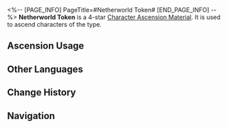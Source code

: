 <%-- [PAGE_INFO]
PageTitle=#Netherworld Token#
[END_PAGE_INFO] --%>
{{Item Infobox
|id          = 110411
|image       = Item Netherworld Token.png
|type        = Character Ascension Material
|invCategory = Upgrade Materials
|rarity      = 4
|effect      = The Aurumaton Spectral Envoy's weapon. Can be used for the Ascension of Physical characters.
|description = This is both a weapon used by the Ten-Lords Commission messengers to subdue mara and abominations, as well as a token they present when undertaking operations. No authorities of the mortal realm have jurisdiction over them.
|source1     = [[Stagnant Shadow: Fyxestroll Garden]]
|source2     = [[Stagnant Shadow (Fyxestroll Garden)]]
|source3     = [[Omni-Synthesizer]] &mdash; Material Exchange
}}
{{Description|''"Messengers of Netherworld, authorized envoys of death's realm. Bearing orders for apprehension, with no pardon for transgressors."''}}
'''Netherworld Token''' is a 4-star [[Character Ascension Material]]. It is used to ascend characters of the {{Color|undefined|link=1}} type.

==Ascension Usage==
{{Ascension Usage}}

==Other Languages==
{{Other Languages
|en   = Netherworld Token
|zhs  = 幽府通令
|zht  = 幽府通令
|ja   = 幽府通令
|ko   = 명부 명령
|es   = Pase del inframundo
|fr   = Jeton de l'au-delà
|ru   = Призрачный пропуск
|th   = Netherworld Token
|vi   = Thông Lệnh Cõi Âm
|de   = Unterweltpass
|id   = Netherworld Token
|pt   = Token do Submundo
}}

==Change History==
{{Change History|1.0}}

==Navigation==
{{Upgrade Material Navbox}}